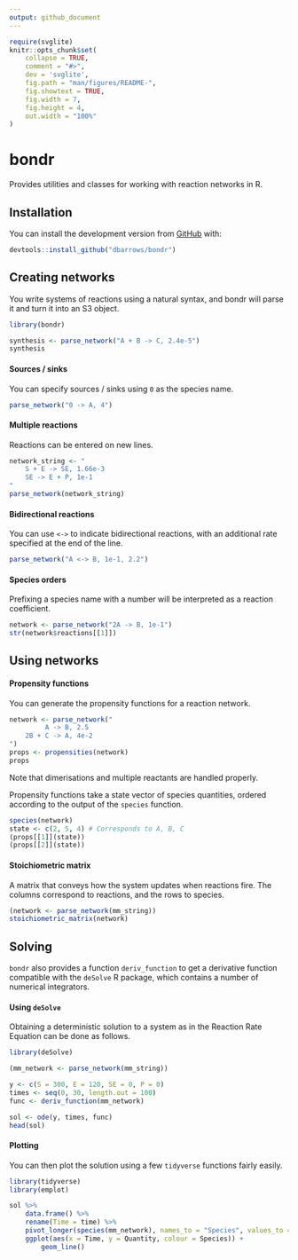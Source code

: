 ```yaml
---
output: github_document
---
```


<!-- README.md is generated from README.Rmd. Please edit that file -->

```r
require(svglite)
knitr::opts_chunk$set(
    collapse = TRUE,
    comment = "#>",
    dev = 'svglite',
    fig.path = "man/figures/README-",
    fig.showtext = TRUE,
    fig.width = 7,
    fig.height = 4,
    out.width = "100%"
)
```

# bondr

<!-- badges: start -->
<!-- badges: end -->

Provides utilities and classes for working with reaction networks in R.

## Installation

You can install the development version from [GitHub](https://github.com/) with:

```r
devtools::install_github("dbarrows/bondr")
```
## Creating networks

You write systems of reactions using a natural syntax, and bondr will parse it and turn it into an S3 object.

```r
library(bondr)

synthesis <- parse_network("A + B -> C, 2.4e-5")
synthesis
```

#### Sources / sinks

You can specify sources / sinks using `0` as the species name.

```r
parse_network("0 -> A, 4")
```

#### Multiple reactions

Reactions can be entered on new lines.

```r
network_string <- "
    S + E -> SE, 1.66e-3
    SE -> E + P, 1e-1
"
parse_network(network_string)
```

#### Bidirectional reactions

You can use `<->` to indicate bidirectional reactions, with an additional rate specified at the end of the line.

```r
parse_network("A <-> B, 1e-1, 2.2")
```

#### Species orders

Prefixing a species name with a number will be interpreted as a reaction coefficient.

```r
network <- parse_network("2A -> B, 1e-1")
str(network$reactions[[1]])
```

## Using networks

#### Propensity functions

You can generate the propensity functions for a reaction network.

```r
network <- parse_network("
         A -> B, 2.5
    2B + C -> A, 4e-2
")
props <- propensities(network)
props
```

Note that dimerisations and multiple reactants are handled properly.

Propensity functions take a state vector of species quantities, ordered according to the output of the `species` function.

```r
species(network)
state <- c(2, 5, 4) # Corresponds to A, B, C
(props[[1]](state))
(props[[2]](state))
```

#### Stoichiometric matrix

A matrix that conveys how the system updates when reactions fire. The columns correspond to reactions, and the rows to species.

```r
(network <- parse_network(mm_string))
stoichiometric_matrix(network)
```

## Solving

`bondr` also provides a function `deriv_function` to get a derivative function compatible with the `deSolve` R package, which contains a number of numerical integrators.

#### Using `deSolve`

Obtaining a deterministic solution to a system as in the Reaction Rate Equation can be done as follows.

```r
library(deSolve)

(mm_network <- parse_network(mm_string))

y <- c(S = 300, E = 120, SE = 0, P = 0)
times <- seq(0, 30, length.out = 100)
func <- deriv_function(mm_network)

sol <- ode(y, times, func)
head(sol)
```

#### Plotting

You can then plot the solution using a few `tidyverse` functions fairly easily.

```r
library(tidyverse)
library(emplot)

sol %>%
    data.frame() %>%
    rename(Time = time) %>%
    pivot_longer(species(mm_network), names_to = "Species", values_to = "Quantity") %>%
    ggplot(aes(x = Time, y = Quantity, colour = Species)) +
        geom_line()
```
